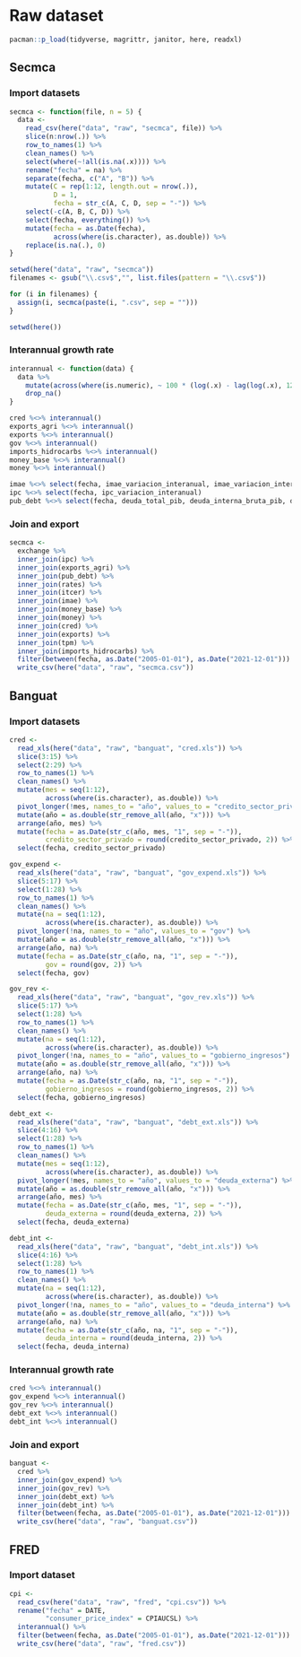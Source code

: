 # Raw dataset

```r
pacman::p_load(tidyverse, magrittr, janitor, here, readxl)
```

## Secmca

### Import datasets

```r
secmca <- function(file, n = 5) {
  data <- 
    read_csv(here("data", "raw", "secmca", file)) %>% 
    slice(n:nrow(.)) %>% 
    row_to_names(1) %>% 
    clean_names() %>% 
    select(where(~!all(is.na(.x)))) %>% 
    rename("fecha" = na) %>% 
    separate(fecha, c("A", "B")) %>% 
    mutate(C = rep(1:12, length.out = nrow(.)),
           D = 1,
           fecha = str_c(A, C, D, sep = "-")) %>% 
    select(-c(A, B, C, D)) %>% 
    select(fecha, everything()) %>% 
    mutate(fecha = as.Date(fecha),
           across(where(is.character), as.double)) %>% 
    replace(is.na(.), 0)
}

setwd(here("data", "raw", "secmca"))
filenames <- gsub("\\.csv$","", list.files(pattern = "\\.csv$"))

for (i in filenames) {
  assign(i, secmca(paste(i, ".csv", sep = "")))
}

setwd(here())
```

### Interannual growth rate

```r
interannual <- function(data) {
  data %>% 
    mutate(across(where(is.numeric), ~ 100 * (log(.x) - lag(log(.x), 12)))) %>% 
    drop_na()
}

cred %<>% interannual()
exports_agri %<>% interannual()
exports %<>% interannual()
gov %<>% interannual()
imports_hidrocarbs %<>% interannual()
money_base %<>% interannual()
money %<>% interannual()

imae %<>% select(fecha, imae_variacion_interanual, imae_variacion_interanual_2)
ipc %<>% select(fecha, ipc_variacion_interanual)
pub_debt %<>% select(fecha, deuda_total_pib, deuda_interna_bruta_pib, deuda_externa_pib)
```

### Join and export

```r
secmca <- 
  exchange %>% 
  inner_join(ipc) %>% 
  inner_join(exports_agri) %>% 
  inner_join(pub_debt) %>% 
  inner_join(rates) %>% 
  inner_join(itcer) %>% 
  inner_join(imae) %>% 
  inner_join(money_base) %>% 
  inner_join(money) %>% 
  inner_join(cred) %>% 
  inner_join(exports) %>% 
  inner_join(tpm) %>% 
  inner_join(imports_hidrocarbs) %>% 
  filter(between(fecha, as.Date("2005-01-01"), as.Date("2021-12-01"))) %>% 
  write_csv(here("data", "raw", "secmca.csv"))
```

## Banguat

### Import datasets

```r
cred <- 
  read_xls(here("data", "raw", "banguat", "cred.xls")) %>% 
  slice(3:15) %>%
  select(2:29) %>% 
  row_to_names(1) %>% 
  clean_names() %>% 
  mutate(mes = seq(1:12),
         across(where(is.character), as.double)) %>%
  pivot_longer(!mes, names_to = "año", values_to = "credito_sector_privado") %>% 
  mutate(año = as.double(str_remove_all(año, "x"))) %>% 
  arrange(año, mes) %>% 
  mutate(fecha = as.Date(str_c(año, mes, "1", sep = "-")),
         credito_sector_privado = round(credito_sector_privado, 2)) %>% 
  select(fecha, credito_sector_privado)

gov_expend <- 
  read_xls(here("data", "raw", "banguat", "gov_expend.xls")) %>% 
  slice(5:17) %>%
  select(1:28) %>% 
  row_to_names(1) %>% 
  clean_names() %>% 
  mutate(na = seq(1:12),
         across(where(is.character), as.double)) %>%
  pivot_longer(!na, names_to = "año", values_to = "gov") %>% 
  mutate(año = as.double(str_remove_all(año, "x"))) %>% 
  arrange(año, na) %>% 
  mutate(fecha = as.Date(str_c(año, na, "1", sep = "-")),
         gov = round(gov, 2)) %>% 
  select(fecha, gov)

gov_rev <- 
  read_xls(here("data", "raw", "banguat", "gov_rev.xls")) %>% 
  slice(5:17) %>%
  select(1:28) %>% 
  row_to_names(1) %>% 
  clean_names() %>% 
  mutate(na = seq(1:12),
         across(where(is.character), as.double)) %>%
  pivot_longer(!na, names_to = "año", values_to = "gobierno_ingresos") %>% 
  mutate(año = as.double(str_remove_all(año, "x"))) %>% 
  arrange(año, na) %>% 
  mutate(fecha = as.Date(str_c(año, na, "1", sep = "-")),
         gobierno_ingresos = round(gobierno_ingresos, 2)) %>% 
  select(fecha, gobierno_ingresos)

debt_ext <- 
  read_xls(here("data", "raw", "banguat", "debt_ext.xls")) %>% 
  slice(4:16) %>%
  select(1:28) %>% 
  row_to_names(1) %>% 
  clean_names() %>% 
  mutate(mes = seq(1:12),
         across(where(is.character), as.double)) %>%
  pivot_longer(!mes, names_to = "año", values_to = "deuda_externa") %>% 
  mutate(año = as.double(str_remove_all(año, "x"))) %>% 
  arrange(año, mes) %>% 
  mutate(fecha = as.Date(str_c(año, mes, "1", sep = "-")),
         deuda_externa = round(deuda_externa, 2)) %>% 
  select(fecha, deuda_externa)

debt_int <- 
  read_xls(here("data", "raw", "banguat", "debt_int.xls")) %>% 
  slice(4:16) %>%
  select(1:28) %>% 
  row_to_names(1) %>% 
  clean_names() %>% 
  mutate(na = seq(1:12),
         across(where(is.character), as.double)) %>%
  pivot_longer(!na, names_to = "año", values_to = "deuda_interna") %>% 
  mutate(año = as.double(str_remove_all(año, "x"))) %>% 
  arrange(año, na) %>% 
  mutate(fecha = as.Date(str_c(año, na, "1", sep = "-")),
         deuda_interna = round(deuda_interna, 2)) %>% 
  select(fecha, deuda_interna)
```

### Interannual growth rate

```r
cred %<>% interannual()
gov_expend %<>% interannual()
gov_rev %<>% interannual()
debt_ext %<>% interannual()
debt_int %<>% interannual()
```

### Join and export

```r
banguat <- 
  cred %>% 
  inner_join(gov_expend) %>% 
  inner_join(gov_rev) %>% 
  inner_join(debt_ext) %>% 
  inner_join(debt_int) %>%  
  filter(between(fecha, as.Date("2005-01-01"), as.Date("2021-12-01"))) %>% 
  write_csv(here("data", "raw", "banguat.csv"))
```

## FRED

### Import dataset

```r
cpi <- 
  read_csv(here("data", "raw", "fred", "cpi.csv")) %>% 
  rename("fecha" = DATE, 
         "consumer_price_index" = CPIAUCSL) %>% 
  interannual() %>% 
  filter(between(fecha, as.Date("2005-01-01"), as.Date("2021-12-01"))) %>% 
  write_csv(here("data", "raw", "fred.csv"))
```
